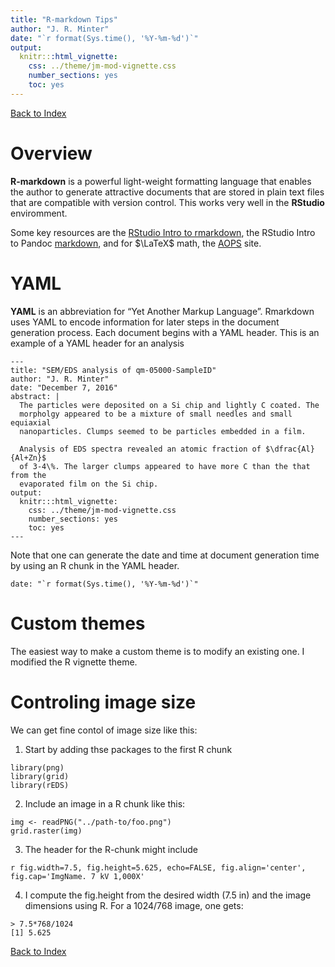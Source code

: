 ```yaml
---
title: "R-markdown Tips"
author: "J. R. Minter"
date: "`r format(Sys.time(), '%Y-%m-%d')`"
output:
  knitr:::html_vignette:
    css: ../theme/jm-mod-vignette.css
    number_sections: yes
    toc: yes
---
```


[Back to Index](../README.html)

# Overview

**R-markdown** is a powerful light-weight formatting language that enables the
author to generate attractive documents that are stored in plain text files
that are compatible with version control. This works very well in the
**RStudio** enviromment.

Some key resources are the
[RStudio Intro to rmarkdown](http://rmarkdown.rstudio.com/lesson-1.html), 
the RStudio Intro to Pandoc
[markdown](http://rmarkdown.rstudio.com/authoring_pandoc_markdown.html),
and for $\LaTeX$ math, the
[AOPS](http://artofproblemsolving.com/wiki/index.php/LaTeX:Commands) site.

# YAML

**YAML** is an abbreviation for "Yet Another Markup Language". 
Rmarkdown uses YAML to encode information for later steps in the document
generation process. Each document begins with a YAML header. 
This is an example of a YAML header for an analysis

```
---
title: "SEM/EDS analysis of qm-05000-SampleID"
author: "J. R. Minter"
date: "December 7, 2016"
abstract: |
  The particles were deposited on a Si chip and lightly C coated. The 
  morpholgy appeared to be a mixture of small needles and small equiaxial
  nanoparticles. Clumps seemed to be particles embedded in a film.
  
  Analysis of EDS spectra revealed an atomic fraction of $\dfrac{Al}{Al+Zn}$
  of 3-4\%. The larger clumps appeared to have more C than the that from the
  evaporated film on the Si chip.
output:
  knitr:::html_vignette:
    css: ../theme/jm-mod-vignette.css
    number_sections: yes
    toc: yes
---

```

Note that one can generate the date and time at document generation time by
using an R chunk in the YAML header.

```
date: "`r format(Sys.time(), '%Y-%m-%d')`"
```


# Custom themes

The easiest way to make a custom theme is to modify an existing one.
I modified the R vignette theme.

# Controling image size

We can get fine contol of image size like this:

1. Start by adding thse packages to the first R chunk

```
library(png)
library(grid)
library(rEDS)
```

2. Include an image in a R chunk like this:

```
img <- readPNG("../path-to/foo.png")
grid.raster(img)
```

3. The header for the R-chunk might include

```
r fig.width=7.5, fig.height=5.625, echo=FALSE, fig.align='center',
fig.cap='ImgName. 7 kV 1,000X'
```

4. I compute the fig.height from the desired width (7.5 in) and the image
   dimensions using R. For a 1024/768 image, one gets:
   
```
> 7.5*768/1024
[1] 5.625
```







[Back to Index](../README.html)